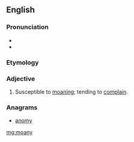 ==English==

===Pronunciation===
* {{IPA|/məʊni}}
* {{rhymes|əʊni}}

===Etymology===
{{suffix|moan|y}}

===Adjective===
{{en-adj|moanier|moaniest}}

# {{context|informal|lang=en}} Susceptible to [[moan]]ing; tending to [[complain]].

===Anagrams===
* [[anomy#English|anomy]]

[[mg:moany]]